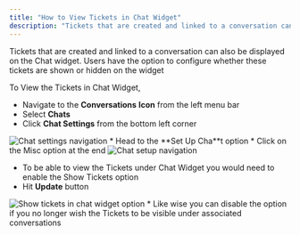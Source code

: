 ```yaml
---
title: "How to View Tickets in Chat Widget"
description: "Tickets that are created and linked to a conversation can also be displayed on the Chat widget. Users have the option to configure whether these ticke..."
---
```


Tickets that are created and linked to a conversation can also be displayed on the Chat widget. Users have the option to configure whether these tickets are shown or hidden on the widget

To View the Tickets in Chat Widget,

*   Navigate to the **Conversations** **Icon** from the left menu bar
*   Select **Chats**
*   Click **Chat Settings** from the bottom left corner

<img src="https://support.salesmate.io/hc/article_attachments/30660779682457" alt="Chat settings navigation" />
*   Head to the **Set Up Cha**t option
*   Click on the Misc option at the end

<img src="https://support.salesmate.io/hc/article_attachments/30661266389529" alt="Chat setup navigation" />

*   To be able to view the Tickets under Chat Widget you would need to enable the Show Tickets option 
*   Hit **Update** button

<img src="https://support.salesmate.io/hc/article_attachments/30661266418457" alt="Show tickets in chat widget option" />
*   Like wise you can disable the option if you no longer wish the Tickets to be visible under associated conversations